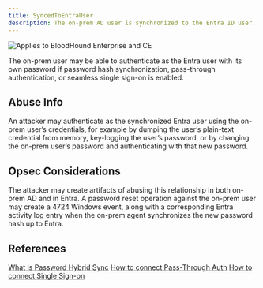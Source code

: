---
title: SyncedToEntraUser
description: The on-prem AD user is synchronized to the Entra ID user.
---

<img noZoom src="/assets/enterprise-AND-community-edition-pill-tag.svg" alt="Applies to BloodHound Enterprise and CE"/>

The on-prem user may be able to authenticate as the Entra user with its own password if password hash synchronization, pass-through authentication, or seamless single sign-on is enabled.

Abuse Info
----------

An attacker may authenticate as the synchronized Entra user using the on-prem user’s credentials, for example by dumping the user’s plain-text credential from memory, key-logging the user’s password, or by changing the on-prem user’s password and authenticating with that new password.

Opsec Considerations
--------------------

The attacker may create artifacts of abusing this relationship in both on-prem AD and in Entra. A password reset operation against the on-prem user may create a 4724 Windows event, along with a corresponding Entra activity log entry when the on-prem agent synchronizes the new password hash up to Entra.

References
----------

[What is Password Hybrid Sync](https://learn.microsoft.com/en-us/entra/identity/hybrid/connect/whatis-phs)
[How to connect Pass-Through Auth](https://learn.microsoft.com/en-us/entra/identity/hybrid/connect/how-to-connect-pta)
[How to connect Single Sign-on](https://learn.microsoft.com/en-us/entra/identity/hybrid/connect/how-to-connect-sso)
